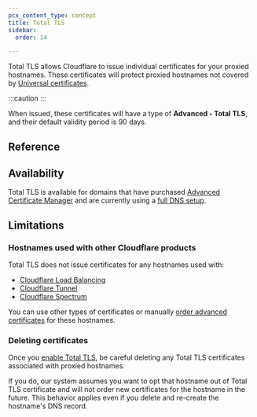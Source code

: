 ```yaml
---
pcx_content_type: concept
title: Total TLS
sidebar:
  order: 14

---
```



Total TLS allows Cloudflare to issue individual certificates for your proxied hostnames. These certificates will protect proxied hostnames not covered by [Universal certificates](/ssl/edge-certificates/universal-ssl/).

:::caution
 <Render file="total-tls-character-limitation" /> 
:::

When issued, these certificates will have a type of **Advanced - Total TLS**, and their default validity period is 90 days.

## Reference

<DirectoryListing />

## Availability

Total TLS is available for domains that have purchased [Advanced Certificate Manager](/ssl/edge-certificates/advanced-certificate-manager/) and are currently using a [full DNS setup](/dns/zone-setups/full-setup/).

## Limitations

### Hostnames used with other Cloudflare products

Total TLS does not issue certificates for any hostnames used with:

* [Cloudflare Load Balancing](/load-balancing/)
* [Cloudflare Tunnel](/cloudflare-one/connections/connect-networks/routing-to-tunnel/)
* [Cloudflare Spectrum](/spectrum/)

You can use other types of certificates or manually [order advanced certificates](/ssl/edge-certificates/advanced-certificate-manager/manage-certificates/#create-a-certificate) for these hostnames.

### Deleting certificates

Once you [enable Total TLS](/ssl/edge-certificates/additional-options/total-tls/enable/), be careful deleting any Total TLS certificates associated with proxied hostnames.

If you do, our system assumes you want to opt that hostname out of Total TLS certificate and will not order new certificates for the hostname in the future. This behavior applies even if you delete and re-create the hostname's DNS record.
